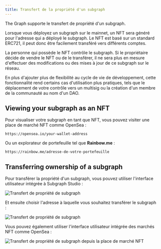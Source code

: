 ```yaml
---
title: Transfert de la propriété d'un subgraph
---
```


The Graph supporte le transfert de propriété d'un subgraph.

Lorsque vous déployez un subgraph sur le mainnet, un NFT sera généré pour l'adresse qui a déployé le subgraph. Le NFT est basé sur un standard ERC721, il peut donc être facilement transféré vers différents comptes.

La personne qui possède le NFT contrôle le subgraph. Si le propriétaire décide de vendre le NFT ou de le transférer, il ne sera plus en mesure d'effectuer des modifications ou des mises à jour de ce subgraph sur le réseau.

En plus d'ajouter plus de flexibilité au cycle de vie de développement, cette fonctionnalité rend certains cas d'utilisation plus pratiques, tels que le déplacement de votre contrôle vers un multisig ou la création d'un membre de la communauté au nom d'un DAO.

## Viewing your subgraph as an NFT

Pour visualiser votre subgraph en tant que NFT, vous pouvez visiter une place de marché NFT comme OpenSea :

```
https://opensea.io/your-wallet-address
```

Ou un explorateur de portefeuille tel que **Rainbow.me** :

```
https://rainbow.me/adresse-de-votre-portefeuille
```

## Transferring ownership of a subgraph

Pour transférer la propriété d'un subgraph, vous pouvez utiliser l'interface utilisateur intégrée à Subgraph Studio :

![Transfert de propriété de subgraph](/img/subgraph-ownership-transfer-1.png)

Et ensuite choisir l'adresse à laquelle vous souhaitez transférer le subgraph :

![Transfert de propriété de subgraph](/img/subgraph-ownership-transfer-2.png)

Vous pouvez également utiliser l'interface utilisateur intégrée des marchés NFT comme OpenSea :

![Transfert de propriété de subgraph depuis la place de marché NFT](/img/subgraph-ownership-transfer-nft-marketplace.png)

